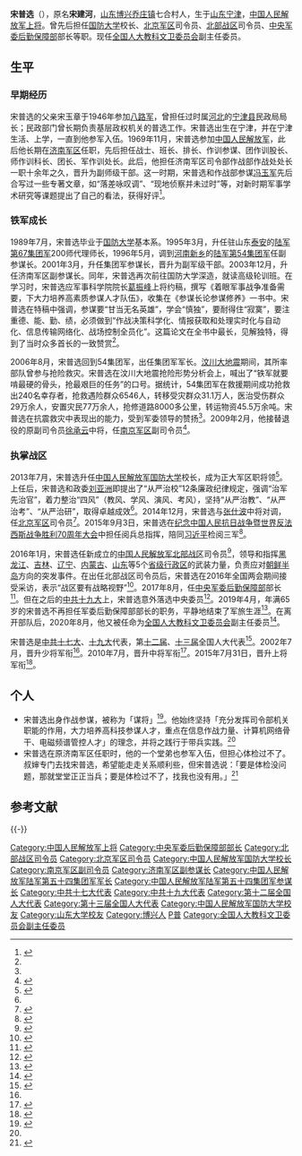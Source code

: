{{军人
|name = 宋普选
|image name = Song Puxuan - CJCS meets PRC troop in Shenyang.jpg
|width = 200px
|caption=宋普选
|job = [[中央军事委员会后勤保障部|中央军事委员会后勤保障部]]部长
|period = 2017年8月—2019年4月
|job-2 = [[中国人民解放军北部战区|中国人民解放军北部战区]]司令员
|period-2 = 2016年1月—2017年8月
|job-3 = [[中国人民解放军北京军区|中国人民解放军北京军区]]司令员
|period-3 = 2014年12月—2016年1月
|birthname = 宋建河<ref name=lubeiwanbao>{{cite web|url=http://www.binzhou.gov.cn/mtgz/html/?6983.html|title=探访阅兵总指挥宋普选老家：家族和村里最大的骄傲|publisher=鲁北晚报|accessdate=2015-09-06|archive-url=https://web.archive.org/web/20161021001905/http://www.binzhou.gov.cn/mtgz/html/?6983.html|archive-date=2016-10-21|dead-url=yes}}</ref>
|other_names = 
|foreign_names =
|english_names =
|Sex = 男
|place of birth = {{PRC}}[[河北省|河北省]][[宁津县|宁津县]]<ref name="lubeiwanbao" />
|date of death = 
|place of death = 
|nationality = {{PRC}}
|residence = 
|languages = [[汉语|汉语]]
|force = [[中国人民解放军陸軍|中国人民解放军陸軍]]
|weight = 
|party = {{CPC}}
|rank = [[File:PLAGeneral_r.png|48px]] [[中国人民解放军上将|中国人民解放军上将]]
|spouse = 
|relatives = 父亲宋玉章
|educate =
* [[中国人民解放军国防大学|国防大学]]基本系
* [[山东大学|山东大学]]马克思主义哲学专业在职研究生
|past = 
|work =
* 《着眼军事战争准备需要，下大力培养高素质参谋人才队伍》
|award = 
|rankrecord = 
* 2002年晋升[[中国人民解放军少将|中国人民解放军少将]]军衔
* 2010年晋升[[中国人民解放军中将|中国人民解放军中将]]军衔
* 2015年晋升[[中国人民解放军上将|中国人民解放军上将]]军衔
}}

'''宋普选'''（{{bd|1954年|3月||}}），原名'''宋建河'''，[[山东省|山东]][[博兴县|博兴]][[乔庄镇_(博兴县)|乔庄镇]]七合村人，生于[[山东省|山东]][[宁津县|宁津]]，[[中国人民解放军上将|中国人民解放军上将]]。曾先后担任[[中国人民解放军国防大学|国防大学]]校长、[[北京军区|北京军区]]司令员、[[中国人民解放军北部战区|北部战区]]司令员、[[中央军事委员会后勤保障部|中央军委后勤保障部]]部长等职。现任[[全国人民代表大会教育科学文化卫生委员会|全国人大教科文卫委员会]]副主任委员。

== 生平 ==
=== 早期经历 ===
宋普选的父亲宋玉章于1946年参加[[八路军|八路军]]，曾担任过时属[[河北省|河北]]的[[宁津县|宁津县]]民政局局长；民政部门曾长期负责基层政权机关的普选工作。宋普选出生在宁津，并在宁津生活、上学，一直到他参军入伍。1969年11月，宋普选参加[[中国人民解放军|中国人民解放军]]，此后他长期在[[中国人民解放军济南军区|济南军区]]任职，先后担任战士、班长、排长、作训参谋、团作训股长、师作训科长、团长、军作训处长。此后，他担任济南军区司令部作战部作战处处长一职十余年之久，晋升为副师级干部。这一时期，宋普选和作战部参谋[[冯玉军|冯玉军]]先后合写过一些专著文章，如“落差咏叹调”、“现地侦察并未过时”等，对新时期军事学术研究等课题提出了自己的看法，获得好评<ref name="五虎将">{{cite web|title=战区五虎将：“谋”将宋普选|url=https://news.qq.com/cross/20160225/8EVTL570.html|accessdate=2019-01-23|date=2016-02-25|website=腾讯|archive-url=https://web.archive.org/web/20190123223356/https://news.qq.com/cross/20160225/8EVTL570.html|archive-date=2019-01-23|dead-url=no}}</ref>。

=== 铁军成长 ===
1989年7月，宋普选毕业于[[中国人民解放军国防大学|国防大学]]基本系。1995年3月，升任驻山东[[泰安市|泰安]]的[[中国人民解放军陆军第六十七集团军|陆军第67集团军]]200师代理师长，1996年5月，调到[[河南省|河南]][[新乡市|新乡]]的[[中国人民解放军陆军第五十四集团军|陆军第54集团军]]任副参谋长。2001年3月，升任集团军参谋长，晋升为副军级干部。2003年12月，升任济南军区副参谋长。同年，宋普选再次前往国防大学深造，就读高级轮训班。在学习时，宋普选应军事科学院院长[[葛振峰|葛振峰]]上将约稿，撰写《着眼军事战争准备需要，下大力培养高素质参谋人才队伍》，收集在《参谋长论参谋修养》一书中。宋普选在特稿中强调，参谋要“甘当无名英雄”，学会“慎独”，要耐得住“寂寞”，要注重德、能、勤、绩，必须做到“作战决策科学化、情报获取和处理实时化与自动化、信息传输网络化、战场控制全员化”。这篇论文在全书中最长，见解独特，得到了当时众多首长的一致赞赏<ref name="五虎将" />。

2006年8月，宋普选回到54集团军，出任集团军军长。[[汶川大地震|汶川大地震]]期间，其所率部队曾参与抢险救灾。宋普选在汶川大地震抢险形势分析会上，喊出了“铁军就要啃最硬的骨头，抢最艰巨的任务”的口号。据统计，54集团军在救援期间成功抢救出240名幸存者，抢救遇险群众6546人，转移受灾群众31.1万人，医治受伤群众29万余人，安置灾民77万余人，抢修道路8000多公里，转运物资45.5万余吨。宋普选在抗震救灾中表现出的能力，受到军委领导的赞扬<ref name="五虎将" />。2009年2月，他接替退役的原副司令员[[徐承云_(1945年)|徐承云]]中将，任[[中国人民解放军南京军区|南京军区]]副司令员<ref>{{cite web|title=解放军高层人事调整 大批救灾将领获任新职|url=http://cn.chinagate.cn/politics/2009-02/24/content_17327213.htm|access-date=2011-01-02|date=2009-02-24|publisher=中国发展门户网|archive-url=https://web.archive.org/web/20150930173333/http://cn.chinagate.cn/politics/2009-02/24/content_17327213.htm|archive-date=2015-09-30|dead-url=no}}</ref>。

=== 执掌战区 ===
2013年7月，宋普选升任[[中国人民解放军国防大学|中国人民解放军国防大学]]校长，成为正大军区职将领<ref>{{cite web|title=宋普选升任国防大学校长|url=http://china.caixin.com/2013-07-26/100561045.html|accessdate=2013-07-26|date=2013-07-26|publisher=财新网|archive-url=https://web.archive.org/web/20130801200206/http://china.caixin.com/2013-07-26/100561045.html|archive-date=2013-08-01|dead-url=no}}</ref>。上任后，宋普选和政委[[刘亚洲|刘亚洲]]即提出了“从严治校”12条廉政纪律规定，强调“治军先治官”，着力整治“四风”（教风、学风、演风、考风），坚持“从严治教”、“从严治考”、“从严治研”，取得卓越成效<ref name="五虎将" />。2014年12月，宋普选与[[张仕波|张仕波]]中将对调，任[[中国人民解放军北京军区|北京军区]]司令员<ref>{{cite web|title=宋普选任北京军区司令员 白建军任副司令员|url=http://news.163.com/15/0105/22/AF7QPU6900014SEH.html|accessdate=2015-01-05|date=2015-01-05|publisher=网易|archive-url=https://web.archive.org/web/20150108062429/http://news.163.com/15/0105/22/AF7QPU6900014SEH.html|archive-date=2015-01-08|dead-url=yes}}</ref>。2015年9月3日，宋普选在[[纪念中国人民抗日战争暨世界反法西斯战争胜利70周年大会|纪念中国人民抗日战争暨世界反法西斯战争胜利70周年大会]]中担任阅兵总指挥，陪同[[习近平|习近平]]检阅三军<ref>{{cite web|title=延续国庆阅兵惯例，北京军区司令员宋普选担任抗战阅兵总指挥|url=http://news.163.com/15/0903/11/B2J9JH6T00014AED.html|accessdate=2019-01-24|date=2015-09-03|website=网易|archive-url=https://web.archive.org/web/20190124203424/http://news.163.com/15/0903/11/B2J9JH6T00014AED.html|archive-date=2019-01-24|dead-url=yes}}</ref>。

2016年1月，宋普选任新成立的[[中国人民解放军北部战区|中国人民解放军北部战区]]司令员<ref>{{cite web|title=五大战区司令员、政委公布|url=http://news.ifeng.com/a/20160201/47322408_0.shtml|access-date=2016-02-01|date=2016-02-01|publisher=凤凰网|archive-url=https://web.archive.org/web/20160201114731/http://news.ifeng.com/a/20160201/47322408_0.shtml|archive-date=2016-02-01|dead-url=no}}</ref>，领导和指挥[[黑龙江省|黑龙江]]、[[吉林省|吉林]]、[[辽宁省|辽宁]]、[[内蒙古自治区|内蒙古]]、[[山东省|山东]]等5个[[中国一级行政区|省级行政区]]的武装力量，负责应对[[朝鲜半岛|朝鲜半岛]]方向的突发事件。在出任北部战区司令员后，宋普选在2016年全国两会期间接受采访，表示“战区要有战略视野”<ref>{{cite web|title=北部战区司令员宋普选：战区要有战略视野 履行好主战使命|url=http://www.81.cn/bbzq/2016-03/15/content_6959409.htm|accessdate=2019-01-23|date=2016-03-15|website=中国军网|archive-url=https://web.archive.org/web/20190123223710/http://www.81.cn/bbzq/2016-03/15/content_6959409.htm|archive-date=2019-01-23|dead-url=no}}</ref>。2017年8月，任[[中央军事委员会后勤保障部|中央军委后勤保障部]]部长<ref name="buzhang">{{Cite web|title=宋普选任军委后勤保障部部长|url=http://news.ifeng.com/a/20170913/51981437_0.shtml|accessdate=2017-09-13|date=2017-09-13|publisher=凤凰网|language=|archive-url=https://web.archive.org/web/20170913095256/http://news.ifeng.com/a/20170913/51981437_0.shtml|archive-date=2017-09-13|dead-url=no|quote=}}</ref>。但在之后的[[中国共产党第十九次全国代表大会|中共十九大]]上，宋普选意外落选中央委员<ref>{{cite web|title=中国共产党第十九届中央委员会委员名单|url=http://www.xinhuanet.com//politics/19cpcnc/2017-10/24/c_1121846551.htm|accessdate=2019-01-23|date=2017-10-24|website=新华网|archive-url=https://web.archive.org/web/20190123223635/http://www.xinhuanet.com//politics/19cpcnc/2017-10/24/c_1121846551.htm|archive-date=2019-01-23|dead-url=no}}</ref>。2019年4月，年满65岁的宋普选不再担任军委后勤保障部部长的职务，平静地结束了军旅生涯<ref>{{cite web|title=高津上将履新 曾参与组建第一支新型导弹部队|url=https://mil.news.sina.com.cn/china/2019-07-25/doc-ihytcitm4456896.shtml|accessdate=2019-07-25|date=2019-07-25|website=新浪|archive-url=https://web.archive.org/web/20190725062342/https://mil.news.sina.com.cn/china/2019-07-25/doc-ihytcitm4456896.shtml|archive-date=2019-07-25|dead-url=no}}</ref>。在离开部队后，2020年8月，他又被任命为[[全国人民代表大会教育科学文化卫生委员会|全国人大教科文卫委员会]]副主任委员<ref>{{cite web|title=全国人大常委会举行宪法宣誓仪式|url=http://www.xinhuanet.com/2020-08/11/c_1126355203.htm|accessdate=2020-08-11|date=2020-08-11|website=新华网|archive-url=https://web.archive.org/web/20200814101426/http://www.xinhuanet.com/2020-08/11/c_1126355203.htm|archive-date=2020-08-14|dead-url=no}}</ref>。

宋普选是[[中国共产党第十七次全国代表大会|中共十七大]]、[[中国共产党第十九次全国代表大会|十九大]]代表，第[[第十二届全国人民代表大会代表名单|十二届]]、[[第十三届全国人民代表大会代表名单|十三届]]全国人大代表<ref>{{Cite web|title=（受权发布）中华人民共和国第十三届全国人民代表大会代表名单-中新网|url=http://www.chinanews.com/gn/2018/02-25/8453959.shtml|accessdate=2021-02-13|work=中新网|archive-date=2018-02-27|archive-url=https://web.archive.org/web/20180227031724/http://www.chinanews.com/gn/2018/02-25/8453959.shtml|dead-url=no}}</ref>。2002年7月，晋升少将军衔<ref name="buzhang" />。2010年7月，晋升中将军衔<ref>{{cite web|title=中国新晋陞21名中将 多为专家学者型将领|url=http://www.zaobao.com/wencui/2010/08/hongkong100809d.shtml|accessdate=2010-08-09|date=2010-08-09|publisher=联合早报|archive-url=https://web.archive.org/web/20100811091148/http://zaobao.com/wencui/2010/08/hongkong100809d.shtml|archive-date=2010-08-11|dead-url=no}}</ref>。2015年7月31日，晋升上将军衔<ref>{{cite web|title=中央军委在北京举行晋升上将军衔警衔仪式|url=http://news.163.com/15/0731/18/AVSE9V3M0001124J.html|accessdate=2015-07-31|date=2015-07-31|publisher=网易|archive-url=https://web.archive.org/web/20150802045934/http://news.163.com/15/0731/18/AVSE9V3M0001124J.html|archive-date=2015-08-02|dead-url=no}}</ref>。

== 个人 ==
* 宋普选出身作战参谋，被称为「谋将」<ref>{{cite web|title=不在中委名单内 宋普选落选引关注|url=http://news.dwnews.com/china/news/2017-10-24/60019502.html|accessdate=2019-01-23|date=2017-10-24|website=多维新闻|archive-url=https://web.archive.org/web/20171230140132/http://news.dwnews.com/china/news/2017-10-24/60019502.html|archive-date=2017-12-30|dead-url=no}}</ref>。他始终坚持「充分发挥司令部机关职能的作用，大力培养高科技参谋人才，重点在信息作战力量、计算机网络骨干、电磁频谱管控人才」的理念，并将之践行于带兵实践。<ref name="五虎将" />
* 宋普选在原济南军区任职时，他的一个堂弟也参军入伍，但担心体检过不了。叔婶专门去找宋普选，希望能走走关系顺利些，但宋普选说：「要是体检没问题，那就堂堂正正当兵；要是体检过不了，找我也没有用。」<ref>{{cite web|title=这位曾担任重要任务的解放军上将 如今再次被重用|url=https://military.china.com/important/11132797/20170913/31388005_all.html|accessdate=2019-01-23|date=2017-09-13|website=中华网|archive-url=https://web.archive.org/web/20171122121121/http://military.china.com/important/11132797/20170913/31388005_all.html|archive-date=2017-11-22|dead-url=no}}</ref>

== 参考文献 ==
{{Reflist|30em}}

{{-}}
{{start box}}
{{s-mil|pla}}
{{s-before|[[赵克石|赵克石]]}}
{{s-title|[[中央军事委员会后勤保障部|中央军事委员会后勤保障部]]部长|2017年8月—2019年4月}}
{{s-after|[[高津|高津]]}}
{{s-new}}
{{s-title|[[中国人民解放军北部战区|中国人民解放军北部战区]]司令员|2016年1月—2017年8月}}
{{s-after|[[李桥铭|李桥铭]]}}
{{s-before|[[张仕波|张仕波]]}}
{{s-title|[[中国人民解放军北京军区|中国人民解放军北京军区]]司令员|2014年12月—2016年1月}}
{{s-none|机构撤销}}
{{s-before|[[王喜斌|王喜斌]]}}
{{s-title|[[中国人民解放军国防大学|中国人民解放军国防大学]]校长|2013年7月—2014年12月}}  
{{s-after|[[张仕波|张仕波]]}}
{{s-before|[[徐承云_(1945年)|徐承云]]}}
{{s-title|[[中国人民解放军南京军区|中国人民解放军南京军区]]副司令员|2009年2月—2013年7月}}
{{s-after|[[尤海涛|尤海涛]]}}
{{end box}}

{{中国人民解放军上将/2015}}
{{中国人民解放军北京军区司令员|nocat}}
{{中国人民解放军国防大学校长}}

{{DEFAULTSORT:Song宋}}
[[Category:中国人民解放军上将|Category:中国人民解放军上将]]
[[Category:中央军委后勤保障部部长|Category:中央军委后勤保障部部长]]
[[Category:北部战区司令员|Category:北部战区司令员]]
[[Category:北京军区司令员|Category:北京军区司令员]]
[[Category:中国人民解放军国防大学校长|Category:中国人民解放军国防大学校长]]
[[Category:南京军区副司令员|Category:南京军区副司令员]]
[[Category:济南军区副参谋长|Category:济南军区副参谋长]]
[[Category:中国人民解放军陆军第五十四集团军军长|Category:中国人民解放军陆军第五十四集团军军长]]
[[Category:中国人民解放军陆军第五十四集团军参谋长|Category:中国人民解放军陆军第五十四集团军参谋长]]
[[Category:中共十七大代表|Category:中共十七大代表]]
[[Category:中共十九大代表|Category:中共十九大代表]]
[[Category:第十二届全国人大代表|Category:第十二届全国人大代表]]
[[Category:第十三届全国人大代表|Category:第十三届全国人大代表]]
[[Category:中国人民解放军国防大学校友|Category:中国人民解放军国防大学校友]]
[[Category:山东大学校友|Category:山东大学校友]]
[[Category:博兴人|Category:博兴人]]
[[Category:宋姓|P普]]
[[Category:全国人大教科文卫委员会副主任委员|Category:全国人大教科文卫委员会副主任委员]]